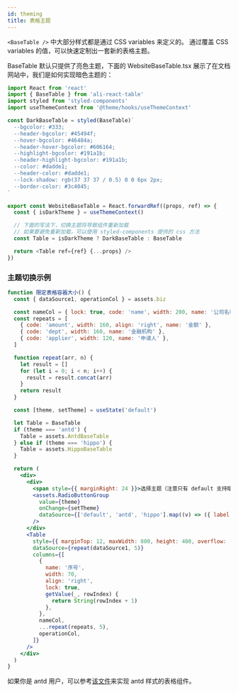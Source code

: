 ```yaml
---
id: theming
title: 表格主题
---
```


`<BaseTable />` 中大部分样式都是通过 CSS variables 来定义的。 通过覆盖 CSS variables 的值，可以快速定制出一套新的表格主题。

BaseTable 默认只提供了亮色主题，下面的 WebsiteBaseTable.tsx 展示了在文档网站中，我们是如何实现暗色主题的：

```typescript title="WebsiteBaseTable.tsx"
import React from 'react'
import { BaseTable } from 'ali-react-table'
import styled from 'styled-components'
import useThemeContext from '@theme/hooks/useThemeContext'

const DarkBaseTable = styled(BaseTable)`
  --bgcolor: #333;
  --header-bgcolor: #45494f;
  --hover-bgcolor: #46484a;
  --header-hover-bgcolor: #606164;
  --highlight-bgcolor: #191a1b;
  --header-highlight-bgcolor: #191a1b;
  --color: #dadde1;
  --header-color: #dadde1;
  --lock-shadow: rgb(37 37 37 / 0.5) 0 0 6px 2px;
  --border-color: #3c4045;
`

export const WebsiteBaseTable = React.forwardRef((props, ref) => {
  const { isDarkTheme } = useThemeContext()

  // 下面的写法下，切换主题将导致组件重新加载
  // 如果要避免重新加载，可以使用 styled-components 提供的 css 方法
  const Table = isDarkTheme ? DarkBaseTable : BaseTable

  return <Table ref={ref} {...props} />
})
```

### 主题切换示例

```jsx live
function 限定表格容器大小() {
  const { dataSource1, operationCol } = assets.biz

  const nameCol = { lock: true, code: 'name', width: 200, name: '公司名称' }
  const repeats = [
    { code: 'amount', width: 160, align: 'right', name: '金额' },
    { code: 'dept', width: 160, name: '金融机构' },
    { code: 'applier', width: 120, name: '申请人' },
  ]

  function repeat(arr, n) {
    let result = []
    for (let i = 0; i < n; i++) {
      result = result.concat(arr)
    }
    return result
  }

  const [theme, setTheme] = useState('default')

  let Table = BaseTable
  if (theme === 'antd') {
    Table = assets.AntdBaseTable
  } else if (theme === 'hippo') {
    Table = assets.HippoBaseTable
  }

  return (
    <div>
      <div>
        <span style={{ marginRight: 24 }}>选择主题（注意只有 default 支持暗色模式）：</span>
        <assets.RadioButtonGroup
          value={theme}
          onChange={setTheme}
          dataSource={['default', 'antd', 'hippo'].map((v) => ({ label: v, value: v }))}
        />
      </div>
      <Table
        style={{ marginTop: 12, maxWidth: 800, height: 400, overflow: 'auto' }}
        dataSource={repeat(dataSource1, 5)}
        columns={[
          {
            name: '序号',
            width: 70,
            align: 'right',
            lock: true,
            getValue(_, rowIndex) {
              return String(rowIndex + 1)
            },
          },
          nameCol,
          ...repeat(repeats, 5),
          operationCol,
        ]}
      />
    </div>
  )
}
```

如果你是 antd 用户，可以参考[该文件](https://github.com/alibaba/ali-react-table/blob/master/packages/website/src/assets/AntdBaseTable.tsx)来实现 antd 样式的表格组件。
